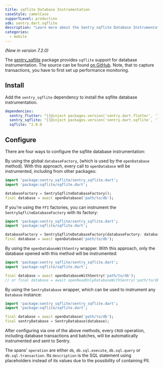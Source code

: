 ```yaml
---
title: sqflite Database Instrumentation
caseStyle: camelCase
supportLevel: production
sdk: sentry.dart.sqflite
description: "Learn more about the Sentry sqflite Database Instrumentation for the Flutter SDK."
categories:
  - mobile
---
```


<Include name="feature-stage-beta.mdx" />

_(New in version 7.2.0)_

The [sentry_sqflite](https://pub.dev/packages/sentry_sqflite) package provides `sqflite` support for database instrumentation. The source can be found [on GitHub](https://github.com/getsentry/sentry-dart/tree/main/sqflite). Note, that to capture transactions, you have to first <PlatformLink to="/performance/">set up performance monitoring</PlatformLink>.

## Install

Add the `sentry_sqflite` dependency to install the sqflite database instrumentation.

```yml {filename:pubspec.yaml}
dependencies:
  sentry_flutter: ^{{@inject packages.version('sentry.dart.flutter', '7.2.0') }}
  sentry_sqflite: ^{{@inject packages.version('sentry.dart.sqflite', '7.2.0') }}
  sqflite: ^2.0.0
```

## Configure

There are four ways to configure the sqflite database instrumentation:

By using the global `databaseFactory`, (which is used by the `openDatabase` method). With this approach, every call to `openDatabase` will be instrumented, including from other packages:

```dart
import 'package:sentry_sqflite/sentry_sqflite.dart';
import 'package:sqflite/sqflite.dart';

databaseFactory = SentrySqfliteDatabaseFactory();
final database = await openDatabase('path/to/db');
```

If you're using the `FFI` factories, you can instrument the `SentrySqfliteDatabaseFactory` with its factory:

```dart
import 'package:sentry_sqflite/sentry_sqflite.dart';
import 'package:sqflite/sqflite.dart';

databaseFactory = SentrySqfliteDatabaseFactory(databaseFactory: databaseFactoryFfi);
final database = await openDatabase('path/to/db');
```

By using the `openDatabaseWithSentry` wrapper. With this approach, only the database opened with this method will be instrumented:

```dart
import 'package:sentry_sqflite/sentry_sqflite.dart';
import 'package:sqflite/sqflite.dart';

final database = await openDatabaseWithSentry('path/to/db');
// or final database = await openReadOnlyDatabaseWithSentry('path/to/db');
```

By using the `SentryDatabase` wrapper, which can be used to instrument any `Database` instance:

```dart
import 'package:sentry_sqflite/sentry_sqflite.dart';
import 'package:sqflite/sqflite.dart';

final database = await openDatabase('path/to/db');
final sentryDatabase = SentryDatabase(database);
```

After configuring via one of the above methods, every `CRUD` operation, including database transactions and batches, will be automatically instrumented and sent to Sentry.

The spans' `operation` are either `db`, `db.sql.execute`, `db.sql.query` or `db.sql.transaction`. Its `description` is the SQL statement using placeholders instead of its values due to the possibility of containing PII.
